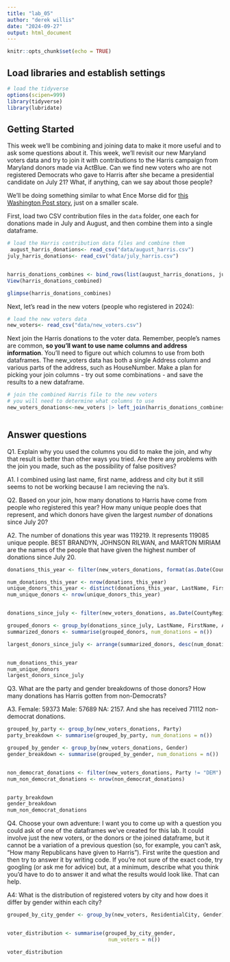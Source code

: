 ```yaml
---
title: "lab_05"
author: "derek willis"
date: "2024-09-27"
output: html_document
---
```


```r
knitr::opts_chunk$set(echo = TRUE)
```

## Load libraries and establish settings

```r
# load the tidyverse
options(scipen=999)
library(tidyverse)
library(lubridate)
```

## Getting Started

This week we'll be combining and joining data to make it more useful and to ask some questions about it. This week, we'll revisit our new Maryland voters data and try to join it with contributions to the Harris campaign from Maryland donors made via ActBlue. Can we find new voters who are not registered Democrats who gave to Harris after she became a presidential candidate on July 21? What, if anything, can we say about those people?

We'll be doing something similar to what Ence Morse did for [this Washington Post story](https://www.washingtonpost.com/politics/2024/09/24/kamala-harris-younger-donors/?pwapi_token=eyJ0eXAiOiJKV1QiLCJhbGciOiJIUzI1NiJ9.eyJyZWFzb24iOiJnaWZ0IiwibmJmIjoxNzI3MzIzMjAwLCJpc3MiOiJzdWJzY3JpcHRpb25zIiwiZXhwIjoxNzI4NzA1NTk5LCJpYXQiOjE3MjczMjMyMDAsImp0aSI6ImIwYWMxNTk4LWMwMDgtNDE5Ny04MjAyLWVmMWNjZWFmYWZiMiIsInVybCI6Imh0dHBzOi8vd3d3Lndhc2hpbmd0b25wb3N0LmNvbS9wb2xpdGljcy8yMDI0LzA5LzI0L2thbWFsYS1oYXJyaXMteW91bmdlci1kb25vcnMvIn0.3-s0tBkMV7Y9DD21CBsKMlaliGlOKT2egCO-UFT735Y), just on a smaller scale.

First, load two CSV contribution files in the `data` folder, one each for donations made in July and August, and then combine them into a single dataframe.

```r
# load the Harris contribution data files and combine them
 august_harris_donations<- read_csv("data/august_harris.csv")
july_harris_donations<- read_csv("data/july_harris.csv")


harris_donations_combines <- bind_rows(list(august_harris_donations, july_harris_donations))
View(harris_donations_combined)
```
```r
glimpse(harris_donations_combines)
```
Next, let's read in the new voters (people who registered in 2024):

```r
# load the new voters data
new_voters<- read_csv("data/new_voters.csv")
```

Next join the Harris donations to the voter data. Remember, people's names are common, __so you'll want to use name columns and address information__. You'll need to figure out which columns to use from both dataframes. The new_voters data has both a single Address column and various parts of the address, such as HouseNumber. Make a plan for picking your join columns - try out some combinations - and save the results to a new dataframe.

```r
# join the combined Harris file to the new voters
# you will need to determine what columns to use
new_voters_donations<-new_voters |> left_join(harris_donations_combines, join_by(LastName==last_name , FirstName==first_name, Address== address_one, ResidentialCity==city)) 



```

## Answer questions

Q1. Explain why you used the columns you did to make the join, and why that result is better than other ways you tried. Are there any problems with the join you made, such as the possibility of false positives?  



A1. I combined using last name, first name, address and city but it still seems to not be working because I am recieving the na's.

Q2. Based on your join, how many donations to Harris have come from people who registered this year? How many unique people does that represent, and which donors have given the largest _number_ of donations since July 20? 

A2. The number of donations this year was 119219. It represents 119085 unique people. BEST	BRANDYN, JOHNSON	RILWAN, and MARTON	MIRIAM are the names of the people that have given the highest number of donations since July 20.

```r

donations_this_year <- filter(new_voters_donations, format(as.Date(CountyRegistrationDate), "%Y") == "2024")

num_donations_this_year <- nrow(donations_this_year)  
unique_donors_this_year <- distinct(donations_this_year, LastName, FirstName, Address, ResidentialCity)
num_unique_donors <- nrow(unique_donors_this_year) 


donations_since_july <- filter(new_voters_donations, as.Date(CountyRegistrationDate) > as.Date("2024-07-20"))  

grouped_donors <- group_by(donations_since_july, LastName, FirstName, Address, ResidentialCity)  
summarized_donors <- summarise(grouped_donors, num_donations = n()) 

largest_donors_since_july <- arrange(summarized_donors, desc(num_donations))  


num_donations_this_year
num_unique_donors
largest_donors_since_july

```

Q3. What are the party and gender breakdowns of those donors? How many donations has Harris gotten from non-Democrats? 

A3. Female: 59373	Male: 57689	NA: 2157. And she has received 71112 non-democrat donations.

```r

grouped_by_party <- group_by(new_voters_donations, Party) 
party_breakdown <- summarise(grouped_by_party, num_donations = n())  

grouped_by_gender <- group_by(new_voters_donations, Gender)  
gender_breakdown <- summarise(grouped_by_gender, num_donations = n())  


non_democrat_donations <- filter(new_voters_donations, Party != "DEM")  
num_non_democrat_donations <- nrow(non_democrat_donations)  


party_breakdown
gender_breakdown
num_non_democrat_donations

```

Q4. Choose your own adventure: I want you to come up with a question you could ask of one of the dataframes we've created for this lab. It could involve just the new voters, or the donors or the joined dataframe, but it cannot be a variation of a previous question (so, for example, you can't ask, "How many Republicans have given to Harris"). First write the question and then try to answer it by writing code. If you're not sure of the exact code, try googling (or ask me for advice) but, at a minimum, describe what you think you'd have to do to answer it and what the results would look like. That can help.

A4: What is the distribution of registered voters by city and how does it differ by gender within each city?



```r


grouped_by_city_gender <- group_by(new_voters, ResidentialCity, Gender)


voter_distribution <- summarise(grouped_by_city_gender, 
                                 num_voters = n())  

voter_distribution


```
